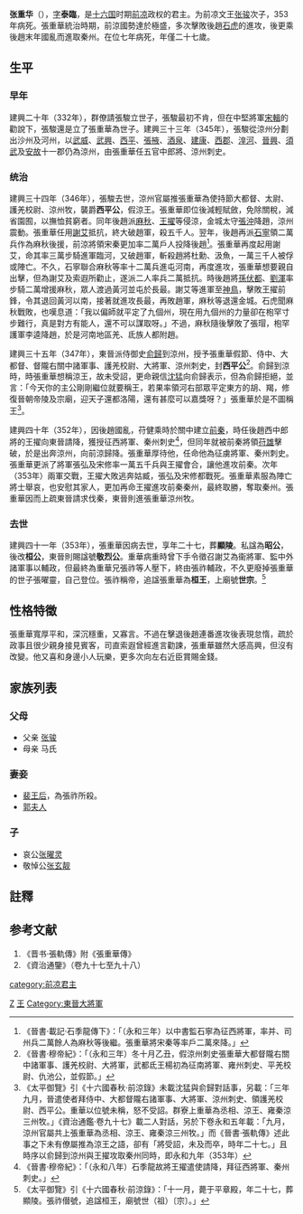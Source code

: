 {{noteTA
|T=zh-hans:张重华;zh-hk:張重華;zh-tw:張重華;
}}
{{Emperorcn box|图像=
|名称=張重華
|姓名=张重华
|庙号=世宗(威王追尊)
|谥号=昭公(前涼私諡)<br/>桓公(前涼私諡)<br/>敬烈公(東晉賜諡)<br/>桓王(威王追諡)
|陵墓=显陵
|政权=[[前凉|前凉]]
|出生日期=327年
|逝世日期={{death year and age|353|327}}
|在位=346年–353年
|年号=
'''[[建兴_(西晋)|建兴]]'''：346年五月-353年
}}

'''张重华'''（{{bd|327年||353年|}}），[[表字|字]]'''泰臨'''，是[[十六国|十六国]]时期[[前凉|前凉]]政权的君主。为前凉文王[[张骏_(十六国)|张骏]]次子，353年病死。張重華統治時期，前涼國勢達於極盛，多次擊敗後趙[[石虎|石虎]]的進攻，後更乘後趙末年國亂而進取秦州。在位七年病死，年僅二十七歲。

== 生平 ==
===早年===
建興二十年（332年），群僚請張駿立世子，張駿最初不肯，但在中堅將軍[[宋輯|宋輯]]的勸說下，張駿還是立了張重華為世子。建興三十三年（345年），張駿從涼州分劃出沙州及河州，以[[武威郡|武威]]、[[武興郡|武興]]、[[西平郡|西平]]、[[張掖郡|張掖]]、[[酒泉郡|酒泉]]、[[建康郡|建康]]、[[西郡|西郡]]、[[湟河郡|湟河]]、[[晉興郡|晉興]]、[[須武郡|須武]]及[[安故郡|安故]]十一郡仍為涼州，由張重華任五官中郎將、涼州刺史。
===统治===
建興三十四年（346年），張駿去世，涼州官屬推張重華為使持節大都督、太尉、護羌校尉、涼州牧，襲爵'''西平公'''，假涼王。張重華即位後減輕賦斂，免除關稅，減省園囿，以撫恤貧窮者。同年後趙派[[麻秋|麻秋]]、[[王擢|王擢]]等侵涼，金城太守[[張沖|張沖]]降趙，涼州震動。張重華任用[[謝艾|謝艾]]抵抗，終大破趙軍，殺五千人。翌年，後趙再派[[石寧|石寧]]領二萬兵作為麻秋後援，前涼將領宋秦更加率二萬戶人投降後趙<ref>《晉書·載記·石季龍傳下》：「（永和三年）以中書監石寧為征西將軍，率并、司州兵二萬餘人為麻秋等後繼。張重華將宋秦等率戶二萬來降。」</ref>。張重華再度起用謝艾，命其率三萬步騎進軍臨河，又破趙軍，斬殺趙將杜勳、汲魚，一萬三千人被俘或陣亡。不久，石寧聯合麻秋等率十二萬兵進屯河南，再度進攻，張重華想要親自出擊，但為謝艾及索遐所勸止，遂派二人率兵二萬抵抗。時後趙將[[孫伏都|孫伏都]]、[[劉渾|劉渾]]率步騎二萬增援麻秋，眾人渡過黃河並屯於長最。謝艾等進軍至[[神鳥|神鳥]]，擊敗王擢前鋒，令其退回黃河以南，接著就進攻長最，再敗趙軍，麻秋等退還金城。石虎聞麻秋戰敗，也嘆息道：「我以偏師就平定了九個州，現在用九個州的力量卻在枹罕寸步難行，真是對方有能人，還不可以謀取呀。」不過，麻秋隨後擊敗了張瑁，枹罕護軍李逵降趙，於是河南地區羌、氐族人都附趙。

建興三十五年（347年），東晉派侍御史[[俞歸|俞歸]]到涼州，授予張重華假節、侍中、大都督、督隴右關中諸軍事、護羌校尉、大將軍、涼州刺史，封'''西平公'''<ref>《晉書·穆帝紀》：「（永和三年）冬十月乙丑，假涼州刺史張重華大都督隴右關中諸軍事、護羌校尉、大將軍，武都氐王楊初為征南將軍、雍州刺史、平羌校尉、仇池公，並假節。」</ref>。俞歸到涼時，時張重華想稱涼王，故未受詔，更命親信[[沈猛|沈猛]]向俞歸表示，但為俞歸拒絕，並言：「今天你的主公剛剛繼位就要稱王，若果率領河右部眾平定東方的胡、羯，修復晉朝帝陵及宗廟，迎天子還都洛陽，還有甚麼可以嘉獎呀？」張重華於是不圖稱王<ref>《太平御覽》引《十六國春秋·前涼錄》未載沈猛與俞歸對話事，另載：「三年九月，晉遣使者拜侍中、大都督隴右諸軍事、大將軍、涼州刺史、領護羌校尉、西平公。重華以位號未稱，怒不受詔。群寮上重華為丞相、涼王、雍秦涼三州牧。」《資治通鑑·卷九十七》載二人對話，另於下卷永和五年載：「九月，涼州官屬共上張重華為丞相、涼王、雍秦涼三州牧。」而《晉書·張軌傳》述此事之下未有僚屬推為涼王之語，卻有「將受詔，未及而卒，時年二十七。」且時序以俞歸到涼州與王擢攻取秦州同時，即永和九年（353年）</ref>。

建興四十年（352年），因後趙國亂，苻健乘時於關中建立[[前秦|前秦]]，時任後趙西中郎將的王擢向東晉請降，獲授征西將軍、秦州刺史<ref>《晉書·穆帝紀》：「（永和八年）石季龍故將王擢遣使請降，拜征西將軍、秦州刺史。」</ref>，但同年就被前秦將領[[苻雄|苻雄]]擊破，於是出奔涼州，向前涼歸降。張重華厚待他，任命他為征虜將軍、秦州刺史。張重華更派了將軍張弘及宋修率一萬五千兵與王擢會合，讓他進攻前秦。次年（353年）兩軍交戰，王擢大敗逃奔姑臧，張弘及宋修都戰死。張重華素服為陣亡將士舉哀，也安慰其家人，更加再命王擢進攻前秦秦州，最終取勝，奪取秦州。張重華因而上疏東晉請求伐秦，東晉則進張重華涼州牧。
===去世===
建興四十一年（353年），張重華因病去世，享年二十七，葬'''顯陵'''。私諡為'''昭公'''，後改'''桓公'''，東晉則賜諡號'''敬烈公'''。重華病重時曾下手令徵召謝艾為衞將軍、監中外諸軍事以輔政，但最終為重華兄張祚等人壓下，終由張祚輔政，不久更廢掉張重華的世子張曜靈，自己登位。張祚稱帝，追諡張重華為'''桓王'''，上廟號'''世宗'''。<ref>《太平御覽》引《十六國春秋·前涼錄》：「十一月，薨于平章殿，年二十七，葬顯陵。張祚僣號，追諡桓王，廟號世（祖）〔宗〕。」</ref>

== 性格特徵 ==
張重華寬厚平和，深沉穩重，又寡言。不過在擊退後趙連番進攻後表現怠惰，疏於政事且很少親身接見賓客，司直索遐曾經進言勸諫，張重華雖然大感高興，但沒有改變。他又喜和身邊小人玩樂，更多次向左右近臣賞賜金錢。
== 家族列表 ==
===父母===
* 父亲 [[张骏_(十六国)|张骏]]
* 母亲 马氏
=== 妻妾 ===
*[[裴王后|裴王后]]，為張祚所殺。
*[[郭夫人_(张重华)|郭夫人]]
=== 子 ===
*哀公[[张曜灵|张曜灵]]
*敬悼公[[张玄靓|张玄靓]]

== 註釋 ==
{{reflist}}

==参考文献==
#《晋书·張軌傳》附《張重華傳》
#《資治通鑒》（卷九十七至九十八）

{{中国皇帝|父前凉文王[[张骏_(十六国)|张骏]]|子前凉哀公[[張曜靈|張曜靈]]|[[东晋十六国君主列表#前凉|前涼君主]]|346年--353年}}
{{五胡十六國君主}}

[[category:前凉君主|category:前凉君主]]
[[Category:張姓|Z]]
[[Category:諡桓|王]]
[[Category:東晉大將軍|Category:東晉大將軍]]
